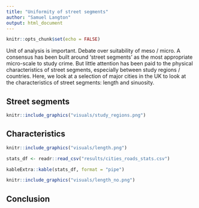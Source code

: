 ```yaml
---
title: "Uniformity of street segments"
author: "Samuel Langton"
output: html_document
---
```


```r
knitr::opts_chunk$set(echo = FALSE)
```

Unit of analysis is important. Debate over suitability of meso / micro. A consensus has been built around 'street segments' as the most appropriate micro-scale to study crime. But little attention has been paid to the physical characteristics of street segments, especially between study regions / countries. Here, we look at a selection of major cities in the UK to look at the characteristics of street segments: length and sinuosity. 

## Street segments

```r
knitr::include_graphics("visuals/study_regions.png")
```

## Characteristics

```r
knitr::include_graphics("visuals/length.png")
```

```r
stats_df <- readr::read_csv("results/cities_roads_stats.csv")

kableExtra::kable(stats_df, format = "pipe")
```

```r
knitr::include_graphics("visuals/length_no.png")
```

## Conclusion

